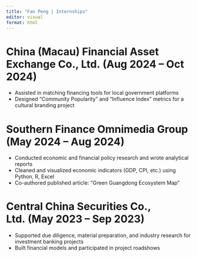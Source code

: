 ```yaml
---
title: "Fan Peng | Internships"
editor: visual
format: html
---
```


<div class="section-banner internships-banner">
 <div class="banner-text">

# China (Macau) Financial Asset Exchange Co., Ltd. (Aug 2024 – Oct 2024)

-   Assisted in matching financing tools for local government platforms
-   Designed "Community Popularity" and "Influence Index" metrics for a cultural branding project

# Southern Finance Omnimedia Group (May 2024 – Aug 2024)

-   Conducted economic and financial policy research and wrote analytical reports
-   Cleaned and visualized economic indicators (GDP, CPI, etc.) using Python, R, Excel
-   Co-authored published article: "Green Guangdong Ecosystem Map"

# Central China Securities Co., Ltd. (May 2023 – Sep 2023)

-   Supported due diligence, material preparation, and industry research for investment banking projects
-   Built financial models and participated in project roadshows

 </div>
</div>